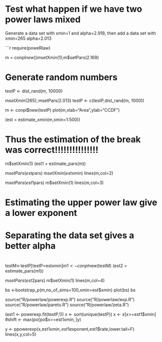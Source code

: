 
# Test what happen if we have two power laws mixed

Generate a data set with xmin=1 and alpha=2.918, then add a data set with xmin=265 alpha=2.013


```r
require(poweRlaw)

m = conpl$new()
m$setXmin(1);m$setPars(2.169)
 
# Generate random numbers            #
testP <- dist_rand(m, 10000)

m$setXmin(265);m$setPars(2.013)
testP <- c(testP,dist_rand(m, 1000))


m <- conpl$new(testP)
plot(m,xlab="Area",ylab="CCDF")

(est = estimate_xmin(m,xmin=1:500))

# Thus the estimation of the break was correct!!!!!!!!!!!!!!!

m$setXmin(1)
(est1 = estimate_pars(m))


m$setPars(est$pars)
m$setXmin(est$xmin) 
lines(m,col=2)

m$setPars(est1$pars)
m$setXmin(1) 
lines(m,col=3)


# Estimating the upper power law give a lower exponent

# Separating the data set gives a better alpha
#
testM<-testP[testP<est$xmin]
m1 <- conpl$new(testM)
(est2 = estimate_pars(m1))

m$setPars(est2$pars)
m$setXmin(1) 
lines(m,col=4)

bs <-bootstrap_p(m,no_of_sims=100,xmin=est$xmin)
plot(bs)
bs

source("R/powerlaw/powerexp.R")
source("R/powerlaw/exp.R")
source("R/powerlaw/pareto.R")
source("R/powerlaw/zeta.R")


(est1 <- powerexp.fit(testP,1))
x <- sort(unique(testP))
x <- x[x>=est1$xmin]
#shift <- max(po[po$x>=est1$xmin,]$y)

y <- ppowerexp(x,est1$xmin,est1$exponent,est1$rate,lower.tail=F)
lines(x,y,col=5)

